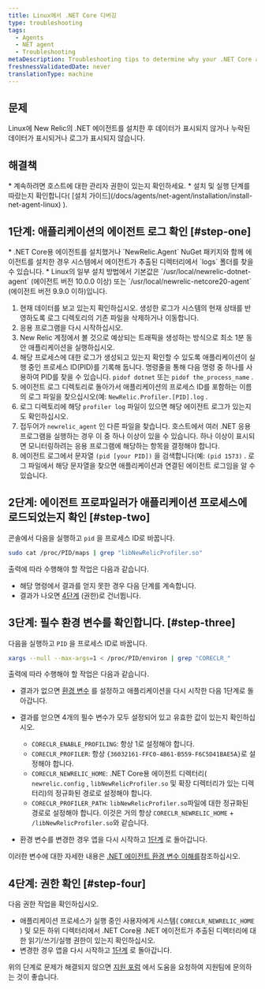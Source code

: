 ```yaml
---
title: Linux에서 .NET Core 디버깅
type: troubleshooting
tags:
  - Agents
  - NET agent
  - Troubleshooting
metaDescription: Troubleshooting tips to determine why your .NET Core application running on Linux isn't reporting to New Relic.
freshnessValidatedDate: never
translationType: machine
---
```


## 문제

Linux에 New Relic의 .NET 에이전트를 설치한 후 데이터가 표시되지 않거나 누락된 데이터가 표시되거나 로그가 표시되지 않습니다.

## 해결책

<Callout variant="important">
  * 계속하려면 호스트에 대한 관리자 권한이 있는지 확인하세요.
  * 설치 및 실행 단계를 따랐는지 확인합니다( [설치 가이드](/docs/agents/net-agent/installation/install-net-agent-linux) ).
</Callout>

## 1단계: 애플리케이션의 에이전트 로그 확인 [#step-one]

<Callout variant="tip">
  * .NET Core용 에이전트를 설치했거나 `NewRelic.Agent` NuGet 패키지와 함께 에이전트를 설치한 경우 시스템에서 에이전트가 추출된 디렉터리에서 `logs` 폴더를 찾을 수 있습니다.
  * Linux의 일부 설치 방법에서 기본값은 `/usr/local/newrelic-dotnet-agent` (에이전트 버전 10.0.0 이상) 또는 `/usr/local/newrelic-netcore20-agent` (에이전트 버전 9.9.0 이하)입니다.
</Callout>

1. 현재 데이터를 보고 있는지 확인하십시오. 생성한 로그가 시스템의 현재 상태를 반영하도록 로그 디렉토리의 기존 파일을 삭제하거나 이동합니다.
2. 응용 프로그램을 다시 시작하십시오.
3. New Relic 계정에서 볼 것으로 예상되는 트래픽을 생성하는 방식으로 최소 1분 동안 애플리케이션을 실행하십시오.
4. 해당 프로세스에 대한 로그가 생성되고 있는지 확인할 수 있도록 애플리케이션이 실행 중인 프로세스 ID(PID)를 기록해 둡니다. 명령줄을 통해 다음 명령 중 하나를 사용하여 PID를 찾을 수 있습니다. `pidof dotnet` 또는 `pidof the_process_name` .
5. 에이전트 로그 디렉토리로 돌아가서 애플리케이션의 프로세스 ID를 포함하는 이름의 로그 파일을 찾으십시오(예: `NewRelic.Profiler.[PID].log` .
6. 로그 디렉토리에 해당 `profiler log` 파일이 있으면 해당 에이전트 로그가 있는지도 확인하십시오.
7. 접두어가 `newrelic_agent` 인 다른 파일을 찾습니다. 호스트에서 여러 .NET 응용 프로그램을 실행하는 경우 이 중 하나 이상이 있을 수 있습니다. 하나 이상이 표시되면 모니터링하려는 응용 프로그램에 해당하는 항목을 결정해야 합니다.
8. 에이전트 로그에서 문자열 `(pid [your PID])` 을 검색합니다(예: `(pid 1573)` . 로그 파일에서 해당 문자열을 찾으면 애플리케이션과 연결된 에이전트 로그임을 알 수 있습니다.

## 2단계: 에이전트 프로파일러가 애플리케이션 프로세스에 로드되었는지 확인 [#step-two]

콘솔에서 다음을 실행하고 `pid` 을 프로세스 ID로 바꿉니다.

```bash
sudo cat /proc/PID/maps | grep "libNewRelicProfiler.so"
```

출력에 따라 수행해야 할 작업은 다음과 같습니다.

* 해당 명령에서 결과를 얻지 못한 경우 다음 단계를 계속합니다.
* 결과가 나오면 [4단계](#step-four) (권한)로 건너뜁니다.

## 3단계: 필수 환경 변수를 확인합니다. [#step-three]

다음을 실행하고 `PID` 을 프로세스 ID로 바꿉니다.

```bash
xargs --null --max-args=1 < /proc/PID/environ | grep "CORECLR_"
```

출력에 따라 수행해야 할 작업은 다음과 같습니다.

* 결과가 없으면 [환경 변수](https://discuss.newrelic.com/t/relic-solution-net-core-agent-required-environment-variables/68972) 를 설정하고 애플리케이션을 다시 시작한 다음 1단계로 돌아갑니다.

* 결과를 얻으면 4개의 필수 변수가 모두 설정되어 있고 유효한 값이 있는지 확인하십시오.

  * `CORECLR_ENABLE_PROFILING`: 항상 1로 설정해야 합니다.
  * `CORECLR_PROFILER`: 항상 `{36032161-FFC0-4B61-B559-F6C5D41BAE5A}`로 설정해야 합니다.
  * `CORECLR_NEWRELIC_HOME`: .NET Core용 에이전트 디렉터리( `newrelic.config` , `libNewRelicProfiler.so` 및 확장 디렉터리가 있는 디렉터리)의 정규화된 경로로 설정해야 합니다.
  * `CORECLR_PROFILER_PATH`: `libNewRelicProfiler.so`파일에 대한 정규화된 경로로 설정해야 합니다. 이것은 거의 항상 `CORECLR_NEWRELIC_HOME` + `/libNewRelicProfiler.so`와 같습니다.

* 환경 변수를 변경한 경우 앱을 다시 시작하고 [1단계](#step-one) 로 돌아갑니다.

이러한 변수에 대한 자세한 내용은 [.NET 에이전트 환경 변수 이해를](/docs/apm/agents/net-agent/other-installation/understanding-net-agent-environment-variables/)참조하십시오.

## 4단계: 권한 확인 [#step-four]

다음 권한 작업을 확인하십시오.

* 애플리케이션 프로세스가 실행 중인 사용자에게 시스템( `CORECLR_NEWRELIC_HOME` ) 및 모든 하위 디렉터리에서 .NET Core용 .NET 에이전트가 추출된 디렉터리에 대한 읽기/쓰기/실행 권한이 있는지 확인하십시오.
* 변경한 경우 앱을 다시 시작하고 [1단계](#step-one) 로 돌아갑니다.

위의 단계로 문제가 해결되지 않으면 [지원 포럼](https://discuss.newrelic.com/) 에서 도움을 요청하여 지원팀에 문의하는 것이 좋습니다.